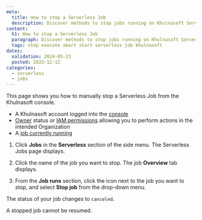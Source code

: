 ```yaml
---
meta:
  title: How to stop a Serverless Job
  description: Discover methods to stop jobs running on Khulnasoft Serverless.
content:
  h1: How to stop a Serverless Job
  paragraph: Discover methods to stop jobs running on Khulnasoft Serverless.
  tags: stop execute abort start serverless job khulnasoft
dates:
  validation: 2024-05-23
  posted: 2023-12-12
categories:
  - serverless
  - jobs
---
```


This page shows you how to manually stop a Serverless Job from the Khulnasoft console.

<Macro id="requirements" />

- A Khulnasoft account logged into the [console](https://console.khulnasoft.com)
- [Owner](/identity-and-access-management/iam/concepts/#owner) status or [IAM permissions](/identity-and-access-management/iam/concepts/#permission) allowing you to perform actions in the intended Organization
- A [job currently running](/serverless/jobs/how-to/run-job/)

1. Click **Jobs** in the **Serverless** section of the side menu. The Serverless Jobs page displays.

2. Click the name of the job you want to stop. The job **Overview** tab displays.

3. From the **Job runs** section, click the <Icon name="more" /> icon next to the job you want to stop, and select **Stop job** from the drop-down menu.

The status of your job changes to `canceled`.

<Message type="note">
  A stopped job cannot be resumed.
</Message>
